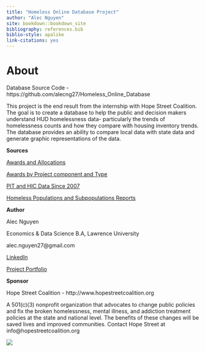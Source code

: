 ```yaml
--- 
title: "Homeless Online Database Project"
author: "Alec Nguyen"
site: bookdown::bookdown_site
bibliography: references.bib
biblio-style: apalike
link-citations: yes
---
```


# About {-}

Database Source Code - https://github.com/alecng27/Homeless_Online_Database

This project is the end result from the internship with Hope Street Coalition.
The goal is to create a database to help the public and decision makers understand HUD homelessness data- particularly the trends of homelessness counts and how they compare with housing inventory trends. The database provides an ability to compare local data with state data and generate graphic representations of the data.

**Sources**

[Awards and Allocations](https://www.hudexchange.info/grantees/allocations-awards/)

[Awards by Project component and Type](https://www.hudexchange.info/programs/coc/awards-by-component/)

[PIT and HIC Data Since 2007](https://www.hudexchange.info/resource/3031/pit-and-hic-data-since-2007/)

[Homeless Populations and Subpopulations Reports](https://www.hudexchange.info/programs/coc/coc-homeless-populations-and-subpopulations-reports/)

**Author**

Alec Nguyen

Economics & Data Science B.A, Lawrence University

alec.nguyen27@gmail.com

[LinkedIn](https://www.linkedin.com/in/alec-nguyen-about/)

[Project Portfolio](https://alecng27.github.io/Project_Portfolio/)

<!-- <div style="width:125px; height:125px">   -->
<!-- ![](signature.png)  -->
<!-- </div> -->


**Sponsor**

Hope Street Coalition - http://www.hopestreetcoalition.org

A 501(c)(3) nonprofit organization that advocates to change public policies and fix the broken homelessness, mental illness, 
and addiction treatment policies at the state and national level. The benefits of these changes will be saved lives and improved communities. 
Contact Hope Street at info@hopestreetcoalition.org
  
<div style="width:125px; height:125px">  
![](hopestreetlogo.png)  
</div>
           




